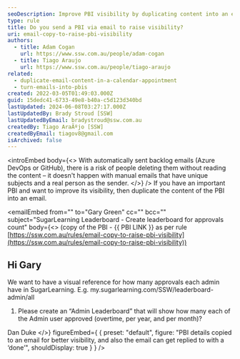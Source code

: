 ```yaml
---
seoDescription: Improve PBI visibility by duplicating content into an email with unique subject and sender.
type: rule
title: Do you send a PBI via email to raise visibility?
uri: email-copy-to-raise-pbi-visibility
authors:
  - title: Adam Cogan
    url: https://www.ssw.com.au/people/adam-cogan
  - title: Tiago Araujo
    url: https://www.ssw.com.au/people/tiago-araujo
related:
  - duplicate-email-content-in-a-calendar-appointment
  - turn-emails-into-pbis
created: 2022-03-05T01:49:03.000Z
guid: 15dedc41-6733-49e8-b40a-c5d123d340bd
lastUpdated: 2024-06-08T03:27:17.000Z
lastUpdatedBy: Brady Stroud [SSW]
lastUpdatedByEmail: bradystroud@ssw.com.au
createdBy: Tiago AraÃºjo [SSW]
createdByEmail: tiagov8@gmail.com
isArchived: false
---
```


<introEmbed
  body={<>
With automatically sent backlog emails (Azure DevOps or GitHub), there is a risk of people deleting them without reading the content – it doesn't happen with manual emails that have unique subjects and a real person as the sender.
  </>}
/>
If you have an important PBI and want to improve its visibility, then duplicate the content of the PBI into an email.

<emailEmbed
  from=""
  to="Gary Green"
  cc=""
  bcc=""
  subject="SugarLearning Leaderboard - Create leaderboard for approvals count"
  body={<>
    (copy of the PBI - &#123;&#123; PBI LINK &#125;&#125; as per rule [https://ssw.com.au/rules/email-copy-to-raise-pbi-visibility](https://ssw.com.au/rules/email-copy-to-raise-pbi-visibility))

## Hi Gary

We want to have a visual reference for how many approvals each admin have in SugarLearning.
E.g. my&#46;sugarlearning&#46;com/SSW/leaderboard-admin/all

1. Please create an “Admin Leaderboard” that will show how many each of the Admin user approved (overtime, per year, and per month)?

Dan Duke
  </>}
  figureEmbed={ {
    preset: "default",
    figure: "PBI details copied to an email for better visibility, and also the email can get replied to with a ‘done’",
    shouldDisplay: true
  } }
/>
